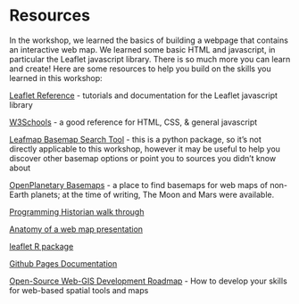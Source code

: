 # Resources
In the workshop, we learned the basics of building a webpage that contains an interactive web map.  We learned some basic HTML and javascript, in particular the Leaflet javascript library.  There is so much more you can learn and create! Here are some resources to help you build on the skills you learned in this workshop:

[Leaflet Reference](https://leafletjs.com/) - tutorials and documentation for the Leaflet javascript library

[W3Schools](https://www.w3schools.com/) - a good reference for HTML, CSS, & general javascript

[Leafmap Basemap Search Tool](https://leafmap.org/notebooks/31_search_basemaps/) - this is a python package, so it's not directly applicable to this workshop, however it may be useful to help you discover other basemap options or point you to sources you didn't know about

[OpenPlanetary Basemaps](https://www.openplanetary.org/opm/basemaps) - a place to find basemaps for web maps of non-Earth planets; at the time of writing, The Moon and Mars were available.

[Programming Historian walk through](https://programminghistorian.org/en/lessons/mapping-with-python-leaflet)

[Anatomy of a web map presentation](http://maptime.io/anatomy-of-a-web-map/)

[leaflet R package](https://rstudio.github.io/leaflet/)

[Github Pages Documentation](https://docs.github.com/en/pages)

[Open-Source Web-GIS Development Roadmap](https://www.gislounge.com/open-source-web-gis-development-roadmap/) - How to develop your skills for web-based spatial tools and maps